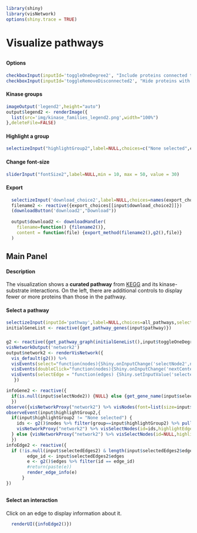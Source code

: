 ```r
library(shiny)
library(visNetwork)
options(shiny.trace = TRUE)
```
# Visualize pathways
##  {.sidebar data-width="200"}
#### Options
```r
checkboxInput(inputId='toggleOneDegree2', "Include proteins connected to those in the pathway", value = FALSE)
checkboxInput(inputId='toggleRemoveDisconnected2', "Hide proteins with no known interactions in the pathway", value = TRUE)
```

#### Kinase groups
```r
imageOutput('legend2',height="auto")
output$legend2 <- renderImage({
  list(src='img/kinase_families_legend2.png',width="100%")
},deleteFile=FALSE)
```
#### Highlight a group
```r
selectizeInput("highlightGroup2",label=NULL,choices=c("None selected",colors$Group),selected="None selected")
```
#### Change font-size
``` r
sliderInput("fontSize2",label=NULL,min = 10, max = 50, value = 30)
```
#### Export
```r
  selectizeInput('download_choice2',label=NULL,choices=names(export_choices))
  filename2 <- reactive({export_choices[[input$download_choice2]]})
  (downloadButton('download2',"Download"))
  
  output$download2 <- downloadHandler(
    filename=function() {filename2()},
    content = function(file) {export_method(filename2(),g2(),file)}
  )
```
## Main Panel
#### Description
The visualization shows a <b>curated pathway</b> from [KEGG](https://www.genome.jp/kegg/pathway.html) and its kinase-substrate interactions. On the left, there are additional controls to display fewer or more proteins than those in the pathway.

#### Select a pathway
```r
selectizeInput(inputId='pathway',label=NULL,choices=all_pathways,selected="MAPK signaling pathway",options=list(maxOptions=300))
initialGeneList <- reactive({get_pathway_genes(input$pathway)})
```

### {}
```r
g2 <- reactive({get_pathway_graph(initialGeneList(),input$toggleOneDegree2,input$toggleRemoveDisconnected2)})
visNetworkOutput('network2')
output$network2 <- renderVisNetwork({
  vis_default(g2()) %>%
  visEvents(select="function(nodes){Shiny.onInputChange('selectNode2',nodes.nodes);}") %>%
  visEvents(doubleClick="function(nodes){Shiny.onInputChange('nextCenterNode',nodes.nodes)}") %>%
  visEvents(selectEdge = "function(edges) {Shiny.setInputValue('selectedEdges2', edges);}")
   })

infoGene2 <- reactive({
  if(is.null(input$selectNode2)) {NULL} else {get_gene_name(input$selectNode2)}
  })
observe({visNetworkProxy("network2") %>% visNodes(font=list(size=input$fontSize2))})
observeEvent(input$highlightGroup2,{
  if(input$highlightGroup2 != "None selected") {
    ids <- g2()$nodes %>% filter(group==input$highlightGroup2) %>% pull(id)
    visNetworkProxy("network2") %>% visSelectNodes(id=ids,highlightEdges=F,clickEvent=T) 
  } else {visNetworkProxy("network2") %>% visSelectNodes(id=NULL,highlightEdges=F,clickEvent=T)}
  })
infoEdge2 <- reactive({
  if (!is.null(input$selectedEdges2) & length(input$selectedEdges2$edges)==1) {
        edge_id <- input$selectedEdges2$edges
        e <- g2()$edges %>% filter(id == edge_id)
        #return(paste(e))
        render_edge_info(e)
      }
})
```

##  {data-width="200"}
#### Select an interaction
Click on an edge to display information about it.
```r
  renderUI({infoEdge2()})
```
